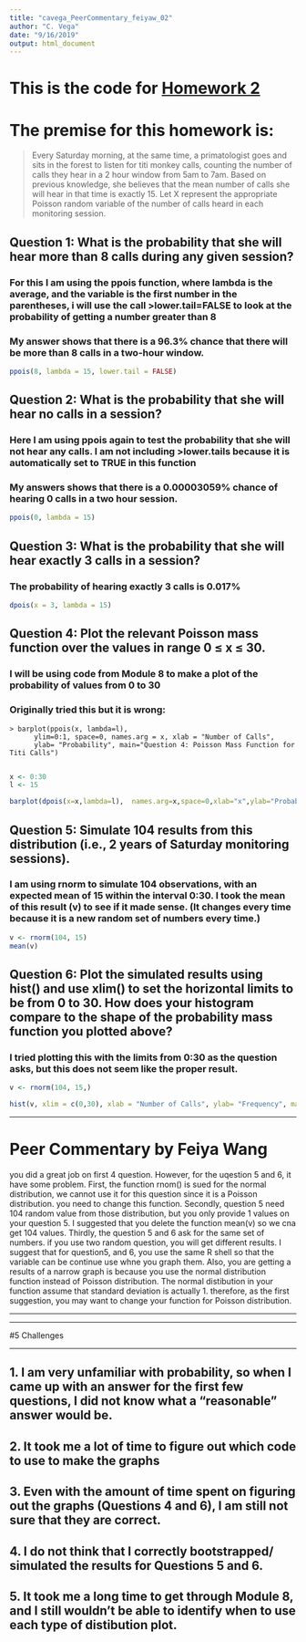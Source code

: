 ```yaml
---
title: "cavega_PeerCommentary_feiyaw_02"
author: "C. Vega"
date: "9/16/2019"
output: html_document
---
```


# This is the code for [Homework 2](https://fuzzyatelin.github.io/bioanth-stats/homework-02.html)

# The premise for this homework is: 
> Every Saturday morning, at the same time, a primatologist goes and sits in the forest to listen for titi monkey calls, counting the number of calls they hear in a 2 hour window from 5am to 7am. Based on previous knowledge, she believes that the mean number of calls she will hear in that time is exactly 15. Let X represent the appropriate Poisson random variable of the number of calls heard in each monitoring session.

## Question 1: What is the probability that she will hear more than 8 calls during any given session?
### For this I am using the ppois function, where lambda is the average, and the variable is the first number in the parentheses, i will use the call >lower.tail=FALSE to look at the probability of getting a number greater than 8
### My answer shows that there is a 96.3% chance that there will be more than 8 calls in a two-hour window.
``` r
ppois(8, lambda = 15, lower.tail = FALSE)
```
## Question 2: What is the probability that she will hear no calls in a session?
### Here I am using ppois again to test the probability that she will not hear any calls. I am not including >lower.tails because it is automatically set to TRUE in this function
### My answers shows that there is a 0.00003059% chance of hearing 0 calls in a two hour session. 
```r
ppois(0, lambda = 15)
```

## Question 3: What is the probability that she will hear exactly 3 calls in a session?
### The probability of hearing exactly 3 calls is 0.017% 
```r
dpois(x = 3, lambda = 15)
```

## Question 4: Plot the relevant Poisson mass function over the values in range 0 ≤ x ≤ 30.
### I will be using code from Module 8 to make a plot of the probability of values from 0 to 30
### Originally tried this but it is wrong:
    > barplot(ppois(x, lambda=l), 
          ylim=0:1, space=0, names.arg = x, xlab = "Number of Calls", 
          ylab= "Probability", main="Question 4: Poisson Mass Function for Titi Calls")
          
```r
x <- 0:30
l <- 15

barplot(dpois(x=x,lambda=l),  names.arg=x,space=0,xlab="x",ylab="Probability",main="Question 4: Probability Mass Function for Titi Calls")
```

## Question 5: Simulate 104 results from this distribution (i.e., 2 years of Saturday monitoring sessions).
### I am using rnorm to simulate 104 observations, with an expected mean of 15 within the interval 0:30. I took the mean of this result (v) to see if it made sense. (It changes every time because it is a new random set of numbers every time.)

```r
v <- rnorm(104, 15)
mean(v)
```

## Question 6: Plot the simulated results using hist() and use xlim() to set the horizontal limits to be from 0 to 30. How does your histogram compare to the shape of the probability mass function you plotted above?
### I tried plotting this with the limits from 0:30 as the question asks, but this does not seem like the proper result. 
```r
v <- rnorm(104, 15,)

hist(v, xlim = c(0,30), xlab = "Number of Calls", ylab= "Frequency", main = "Question 6: Histogram of Simulated Calls")
```

***
# Peer Commentary by Feiya Wang
you did a great job on first 4 question. However, for the uqestion 5 and 6, it have some problem. First, the function rnom() is sued for the normal distribution, we cannot use it for this question since it is a Poisson distribution. you need to change this function. Secondly, question 5 need 104 random value from those distribution, but you only provide 1 values  on your question 5. I suggested that you delete the function mean(v) so we cna get 104 values. Thirdly, the question 5 and 6 ask for the same set of numbers. if you use two random question, you will get different results. I suggest that for question5, and 6, you use the same R shell so that the variable can be continue use whne you graph them. Also, you are getting a results of a narrow graph is because you use the normal distribution function instead of Poisson distribution. The normal distibution in your function assume that standard deviation is actually 1. therefore, as the first suggestion, you may want to change your function for Poisson distribution. 


***
***

#5 Challenges

***

## 1. I am very unfamiliar with probability, so when I came up with an answer for the first few questions, I did not know what a "reasonable" answer would be. 
## 2. It took me a lot of time to figure out which code to use to make the graphs
## 3. Even with the amount of time spent on figuring out the graphs (Questions 4 and 6), I am still not sure that they are correct.
## 4. I do not think that I correctly bootstrapped/ simulated the results for Questions 5 and 6.
## 5. It took me a long time to get through Module 8, and I still wouldn't be able to identify when to use each type of distibution plot.